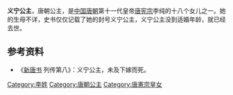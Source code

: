 {{東亞女性歷史人物
| 名稱=义宁公主
| 身份=[[唐朝|唐朝]]公主
| 畫像=
| 說明=
| 姓=李
| 封爵=[[公主|公主]]
| 位號=
| 封號=义宁公主
| 湯沐邑=
| 出生年=
| 婚年=
| 逝世年=
| 諡號=
| 墳墓=
| 父親=[[唐宪宗|唐宪宗]][[李纯|李纯]]
|}}
'''义宁公主'''，唐朝公主，是[[中国|中国]][[唐朝|唐朝]]第十一代皇帝[[唐宪宗|唐宪宗]]李纯的十八个女儿之一。她的生母不详，史书仅仅记载了她的封号义宁公主，义宁公主没到适婚年龄，就已经去世。
== 参考资料 ==
*《[[新唐书|新唐书]] 列传第八》：义宁公主，未及下嫁而死。

[[Category:李姓|Category:李姓]]
[[Category:唐朝公主|Category:唐朝公主]]
[[Category:唐憲宗皇女|Category:唐憲宗皇女]]